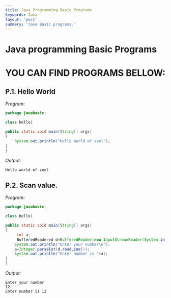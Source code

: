 ```yaml
---
title: Java Programming Basic Programs
keywords: Java
layout: 'post'
summery: 'Java Basic programs.'
---
```




#  Java programming Basic Programs

# YOU CAN FIND PROGRAMS BELLOW:

## P.1. Hello World

*Program:*

```java
package javabasic;

class hello{

public static void main(String[] args) 
{
    System.out.println("Hello world of zeel");
}
}
```

*Output:*

```terminal
Hello world of zeel
```

## P.2.  Scan value.

*Program:*

```java
package javabasic;

class hello{

public static void main(String[] args) 
{
     int a;
     BufferedReadered d=BufferedReader(new InputStreamReader(System.in);
    System.out.println("Enter your number\n");
    a=Integer.parseInt(d,readLine());
    System.out.println("Enter number is "+a);
}
}
```

*Output:*

```terminal
Enter your number
12
Enter number is 12
```